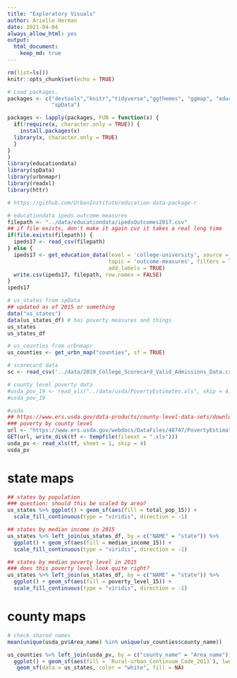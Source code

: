 ```yaml
---
title: "Exploratory Visuals"
author: Arielle Herman
date: 2021-04-04
always_allow_html: yes
output: 
  html_document:
    keep_md: true
---
```


```r
rm(list=ls())
knitr::opts_chunk$set(echo = TRUE)

# Load packages.
packages <- c("devtools","knitr","tidyverse","ggthemes", "ggmap", "educationdata",
              "spData")

packages <- lapply(packages, FUN = function(x) {
  if(!require(x, character.only = TRUE)) {
    install.packages(x)
  library(x, character.only = TRUE)
  }
}
)
library(educationdata)
library(spData)
library(urbnmapr)
library(readxl)
library(httr)

# https://github.com/UrbanInstitute/education-data-package-r
```

```r
# educationdata ipeds outcome measures
filepath <- "../data/educationdata/ipedsOutcomes2017.csv"
## if file exists, don't make it again cuz it takes a real long time
if(file.exists(filepath)) {
  ipeds17 <- read_csv(filepath)
} else {
  ipeds17 <- get_education_data(level = 'college-university', source = 'ipeds', 
                                topic = 'outcome-measures', filters = list(year = 2017),
                                add_labels = TRUE)
  write.csv(ipeds17, filepath, row.names = FALSE)
}
ipeds17

# us_states from spData
## updated as of 2015 or something
data("us_states")
data(us_states_df) # has poverty measures and things
us_states
us_states_df

# us_counties from urbnmapr
us_counties <- get_urbn_map("counties", sf = TRUE)

# scorecard data
sc <- read_csv('../data/2019_College_Scorecard_Valid_Admissions_Data.csv')

# county level poverty data
#usda_pov_19 <- read_xls("../data/usda/PovertyEstimates.xls", skip = 4)
#usda_pov_19

#usda
## https://www.ers.usda.gov/data-products/county-level-data-sets/download-data/
### poverty by county level
url <- "https://www.ers.usda.gov/webdocs/DataFiles/48747/PovertyEstimates.xls?v=9293.8"
GET(url, write_disk(tf <- tempfile(fileext = ".xls")))
usda_pv <- read_xls(tf, sheet = 1, skip = 4)
usda_pv
```

# state maps

```r
## states by population
### question: should this be scaled by area?
us_states %>% ggplot() + geom_sf(aes(fill = total_pop_15)) +
  scale_fill_continuous(type = "viridis", direction = -1)

## states by median income in 2015
us_states %>% left_join(us_states_df, by = c("NAME" = "state")) %>%
  ggplot() + geom_sf(aes(fill = median_income_15)) +
  scale_fill_continuous(type = "viridis", direction = -1)

## states by median poverty level in 2015
### does this poverty level look quite right?
us_states %>% left_join(us_states_df, by = c("NAME" = "state")) %>%
  ggplot() + geom_sf(aes(fill = poverty_level_15)) +
  scale_fill_continuous(type = "viridis", direction = -1)
```

# county maps
```r
# check shared names
mean(unique(usda_pv$Area_name) %in% unique(us_counties$county_name))

us_counties %>% left_join(usda_pv, by = c("county_name" = "Area_name")) %>%
  ggplot() + geom_sf(aes(fill = `Rural-urban_Continuum_Code_2013`), lwd = 0) +
   geom_sf(data = us_states, color = "white", fill = NA)
```